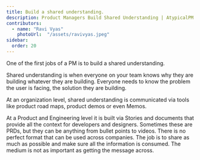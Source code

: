 ```yaml
---
title: Build a shared understanding. 
description: Product Managers Build Shared Understanding | AtypicalPM  
contributors:
  - name: "Ravi Vyas"
    photoUrl:  "/assets/ravivyas.jpeg"
sidebar:
  order: 20
---
```


One of the first jobs of a PM is to build a shared understanding.

Shared understanding is when everyone on your team knows why they are building whatever they are building. Everyone needs to know the problem the user is facing, the solution they are building. 

At an organization level, shared understanding is communicated via tools like product road maps, product demos or even Memos.

At a Product and Engineering level it is built via Stories and documents that provide all the context for developers and designers. Sometimes these are PRDs, but they can be anything from bullet points to videos. There is no perfect format that can be used across companies. The job is to share as much as possible and make sure all the information is consumed. The medium is not as important as getting the message across.

<Bio contributors={frontmatter.contributors} />